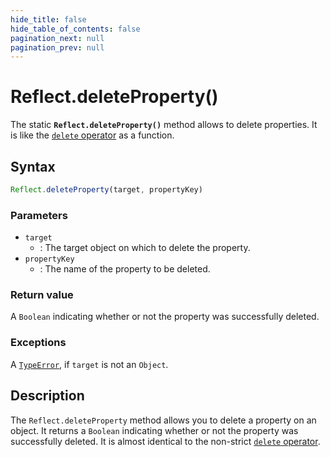 ```yaml
---
hide_title: false
hide_table_of_contents: false
pagination_next: null
pagination_prev: null
---
```

# Reflect.deleteProperty()

The static
**`Reflect.deleteProperty()`**
method allows to delete properties. It is like the
[`delete` operator](https://developer.mozilla.org/docs/Web/JavaScript/Reference/Operators/delete)
as a function.

## Syntax

```js
Reflect.deleteProperty(target, propertyKey)
```

### Parameters

- `target`
  - : The target object on which to delete the property.
- `propertyKey`
  - : The name of the property to be deleted.

### Return value

A `Boolean` indicating whether or not the property was successfully
deleted.

### Exceptions

A [`TypeError`](../../globals/TypeError/TypeError.md), if `target` is not an
`Object`.

## Description

The `Reflect.deleteProperty` method allows you to delete a property on an
object. It returns a `Boolean` indicating whether or not the property was
successfully deleted. It is almost identical to the non-strict
[`delete` operator](https://developer.mozilla.org/docs/Web/JavaScript/Reference/Operators/delete).
